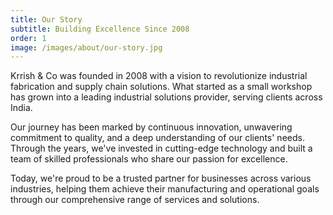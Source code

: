 ```yaml
---
title: Our Story
subtitle: Building Excellence Since 2008
order: 1
image: /images/about/our-story.jpg
---
```


Krrish & Co was founded in 2008 with a vision to revolutionize industrial fabrication and supply chain solutions. What started as a small workshop has grown into a leading industrial solutions provider, serving clients across India.

Our journey has been marked by continuous innovation, unwavering commitment to quality, and a deep understanding of our clients' needs. Through the years, we've invested in cutting-edge technology and built a team of skilled professionals who share our passion for excellence.

Today, we're proud to be a trusted partner for businesses across various industries, helping them achieve their manufacturing and operational goals through our comprehensive range of services and solutions.
